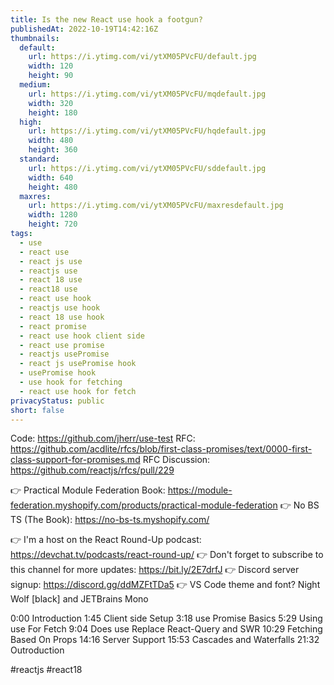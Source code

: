```yaml
---
title: Is the new React use hook a footgun?
publishedAt: 2022-10-19T14:42:16Z
thumbnails:
  default:
    url: https://i.ytimg.com/vi/ytXM05PVcFU/default.jpg
    width: 120
    height: 90
  medium:
    url: https://i.ytimg.com/vi/ytXM05PVcFU/mqdefault.jpg
    width: 320
    height: 180
  high:
    url: https://i.ytimg.com/vi/ytXM05PVcFU/hqdefault.jpg
    width: 480
    height: 360
  standard:
    url: https://i.ytimg.com/vi/ytXM05PVcFU/sddefault.jpg
    width: 640
    height: 480
  maxres:
    url: https://i.ytimg.com/vi/ytXM05PVcFU/maxresdefault.jpg
    width: 1280
    height: 720
tags:
  - use
  - react use
  - react js use
  - reactjs use
  - react 18 use
  - react18 use
  - react use hook
  - reactjs use hook
  - react 18 use hook
  - react promise
  - react use hook client side
  - react use promise
  - reactjs usePromise
  - react js usePromise hook
  - usePromise hook
  - use hook for fetching
  - react use hook for fetch
privacyStatus: public
short: false
---
```

  
  Code: https://github.com/jherr/use-test
RFC: https://github.com/acdlite/rfcs/blob/first-class-promises/text/0000-first-class-support-for-promises.md
RFC Discussion: https://github.com/reactjs/rfcs/pull/229

👉 Practical Module Federation Book:  https://module-federation.myshopify.com/products/practical-module-federation
👉 No BS TS (The Book): https://no-bs-ts.myshopify.com/

👉 I'm a host on the React Round-Up podcast: https://devchat.tv/podcasts/react-round-up/
👉 Don't forget to subscribe to this channel for more updates: https://bit.ly/2E7drfJ
👉 Discord server signup: https://discord.gg/ddMZFtTDa5
👉 VS Code theme and font? Night Wolf [black] and JETBrains Mono

0:00 Introduction
1:45 Client side Setup
3:18 use Promise Basics
5:29 Using use For Fetch
9:04 Does use Replace React-Query and SWR
10:29 Fetching Based On Props
14:16 Server Support
15:53 Cascades and Waterfalls
21:32 Outroduction

#reactjs #react18
  
